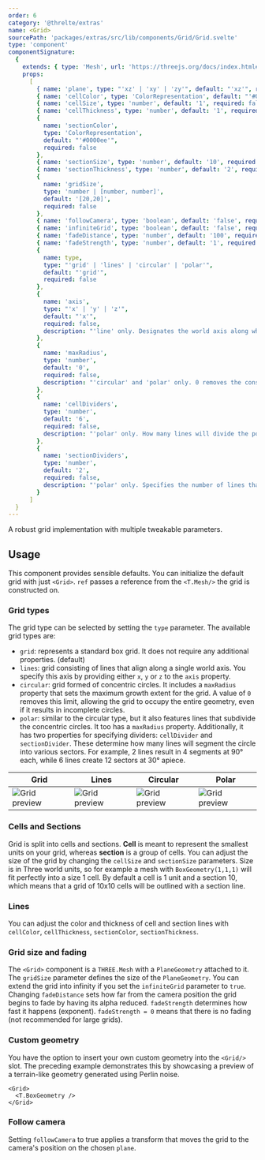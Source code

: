 ```yaml
---
order: 6
category: '@threlte/extras'
name: <Grid>
sourcePath: 'packages/extras/src/lib/components/Grid/Grid.svelte'
type: 'component'
componentSignature:
  {
    extends: { type: 'Mesh', url: 'https://threejs.org/docs/index.html#api/en/objects/Mesh' },
    props:
      [
        { name: 'plane', type: "'xz' | 'xy' | 'zy'", default: "'xz'", required: false },
        { name: 'cellColor', type: 'ColorRepresentation', default: "'#000000'", required: false },
        { name: 'cellSize', type: 'number', default: '1', required: false },
        { name: 'cellThickness', type: 'number', default: '1', required: false },
        {
          name: 'sectionColor',
          type: 'ColorRepresentation',
          default: "'#0000ee'",
          required: false
        },
        { name: 'sectionSize', type: 'number', default: '10', required: false },
        { name: 'sectionThickness', type: 'number', default: '2', required: false },
        {
          name: 'gridSize',
          type: 'number | [number, number]',
          default: '[20,20]',
          required: false
        },
        { name: 'followCamera', type: 'boolean', default: 'false', required: false },
        { name: 'infiniteGrid', type: 'boolean', default: 'false', required: false },
        { name: 'fadeDistance', type: 'number', default: '100', required: false },
        { name: 'fadeStrength', type: 'number', default: '1', required: false },
        {
          name: type,
          type: "'grid' | 'lines' | 'circular' | 'polar'",
          default: "'grid'",
          required: false
        },
        {
          name: 'axis',
          type: "'x' | 'y' | 'z'",
          default: "'x'",
          required: false,
          description: "'line' only. Designates the world axis along which the line will be oriented."
        },
        {
          name: 'maxRadius',
          type: 'number',
          default: '0',
          required: false,
          description: "'circular' and 'polar' only. 0 removes the constraint."
        },
        {
          name: 'cellDividers',
          type: 'number',
          default: '6',
          required: false,
          description: "'polar' only. How many lines will divide the polar grid. Specifies the number of lines that will subdivide the polar grid. For instance, 2 dividers will quarter the grid into 4 sections of 90° each, while 6 dividers will divide the grid into 12 segments, each measuring 30°."
        },
        {
          name: 'sectionDividers',
          type: 'number',
          default: '2',
          required: false,
          description: "'polar' only. Specifies the number of lines that will subdivide the polar grid. For instance, 2 dividers will quarter the grid into 4 sections of 90° each, while 6 dividers will divide the grid into 12 segments, each measuring 30°."
        }
      ]
  }
---
```


A robust grid implementation with multiple tweakable parameters.

<Example path="extras/grid" />

## Usage

This component provides sensible defaults. You can initialize the default grid with just `<Grid>`. `ref` passes a reference from the `<T.Mesh/>` the grid is constructed on.

### Grid types

The grid type can be selected by setting the `type` parameter. The available grid types are:

- `grid`: represents a standard box grid. It does not require any additional properties. (default)
- `lines`: grid consisting of lines that align along a single world axis. You specify this axis by providing either `x`, `y` or `z` to the `axis` property.
- `circular`: grid formed of concentric circles. It includes a `maxRadius` property that sets the maximum growth extent for the grid. A value of `0` removes this limit, allowing the grid to occupy the entire geometry, even if it results in incomplete circles.
- `polar`: similar to the circular type, but it also features lines that subdivide the concentric circles. It too has a `maxRadius` property. Additionally, it has two properties for specifying dividers: `cellDivider` and `sectionDivider`. These determine how many lines will segment the circle into various sectors. For example, 2 lines result in 4 segments at 90° each, while 6 lines create 12 sectors at 30° apiece.

| Grid                                               | Lines                                               | Circular                                               | Polar                                               |
| -------------------------------------------------- | --------------------------------------------------- | ------------------------------------------------------ | --------------------------------------------------- |
| ![Grid preview](/images/docs/extras/grid/grid.jpg) | ![Grid preview](/images/docs/extras/grid/lines.jpg) | ![Grid preview](/images/docs/extras/grid/circular.jpg) | ![Grid preview](/images/docs/extras/grid/polar.jpg) |

### Cells and Sections

Grid is split into cells and sections. **Cell** is meant to represent the smallest units on your grid, whereas
**section** is a group of cells. You can adjust the size of the grid by changing the `cellSize` and `sectionSize`
parameters. Size is in Three world units, so for example a mesh with `BoxGeometry(1,1,1)` will fit perfectly into
a size 1 cell. By default a cell is 1 unit and a section 10, which means that a grid of 10x10 cells will be
outlined with a section line.

### Lines

You can adjust the color and thickness of cell and section lines with `cellColor`, `cellThickness`, `sectionColor`, `sectionThickness`.

### Grid size and fading

The `<Grid>` component is a `THREE.Mesh` with a `PlaneGeometry` attached to it. The `gridSize` parameter defines the size of the `PlaneGeometry`.
You can extend the grid into infinity if you set the `infiniteGrid` parameter to `true`.
Changing `fadeDistance` sets how far from the camera position the grid begins to fade by having its alpha reduced. `fadeStrength` determines how fast it happens (exponent). `fadeStrength = 0` means that there is no fading (not recommended for large grids).

### Custom geometry

You have the option to insert your own custom geometry into the `<Grid/>` slot. The preceding example demonstrates this by showcasing a preview of a terrain-like geometry generated using Perlin noise.

```svelte
<Grid>
  <T.BoxGeometry />
</Grid>
```

### Follow camera

Setting `followCamera` to true applies a transform that moves the grid to the camera's position on the chosen `plane`.
